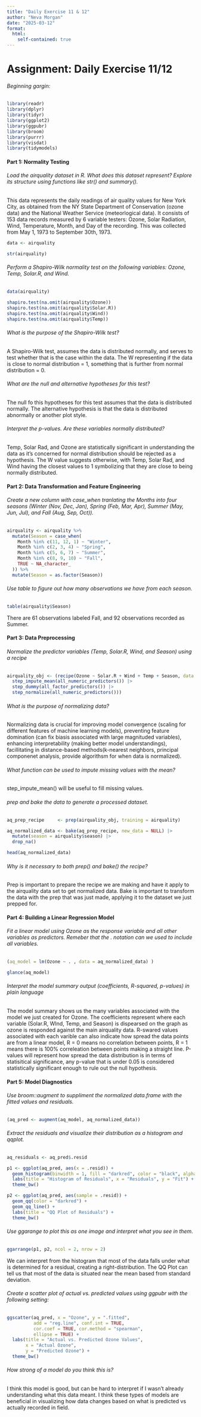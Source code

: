 ```yaml
---
title: "Daily Exercise 11 & 12"
author: "Neva Morgan"
date: "2025-03-12"
format: 
  html:
    self-contained: true
---
```

# Assignment: Daily Exercise 11/12

###### Beginning gargin:
```r
library(readr)
library(dplyr)
library(tidyr)
library(ggplot2)
library(ggpubr)
library(broom)
library(purrr)
library(visdat)
library(tidymodels)
```



#### Part 1: Normality Testing
###### Load the airquality dataset in R. What does this dataset represent? Explore its structure using functions like str() and summary().
####### This data represents the daily readings of air quality values for New York City, as obtained from the NY State Department of Conservation (ozone data) and the National Weather Service (meteorlogical data). It consists of 153 data records measured by 6 variable testers: Ozone, Solar Radiation, Wind, Temperature, Month, and Day of the recording. This was collected from May 1, 1973 to September 30th, 1973.
```r
data <- airquality

str(airquality)
```


###### Perform a Shapiro-Wilk normality test on the following variables: Ozone, Temp, Solar.R, and Wind.
```r
data(airquality)

shapiro.test(na.omit(airquality$Ozone))
shapiro.test(na.omit(airquality$Solar.R))
shapiro.test(na.omit(airquality$Wind))
shapiro.test(na.omit(airquality$Temp))
```

###### What is the purpose of the Shapiro-Wilk test?
####### A Shapiro-Wilk test, assumes the data is distributed normally, and serves to test whether that is the case within the data. The W representing if the data is close to normal distribution = 1, something that is further from normal distribution = 0.


###### What are the null and alternative hypotheses for this test?
####### The null fo this hypotheses for this test assumes that the data is distributed normally. The alternative hypothesis is that the data is distributed abnormally or another plot style.


###### Interpret the p-values. Are these variables normally distributed?
####### Temp, Solar Rad, and Ozone are statistically significant in understanding the data as it's concerned for normal distribution should be rejected as a hypothesis. The W value suggests otherwise, with Temp, Solar Rad, and Wind having the closest values to 1 symbolizing that they are close to being normally distributed.

#### Part 2: Data Transformation and Feature Engineering

###### Create a new column with case_when tranlating the Months into four seasons (Winter (Nov, Dec, Jan), Spring (Feb, Mar, Apr), Summer (May, Jun, Jul), and Fall (Aug, Sep, Oct)).
```r
airquality <- airquality %>%
  mutate(Season = case_when(
    Month %in% c(11, 12, 1) ~ "Winter",
    Month %in% c(2, 3, 4) ~ "Spring",
    Month %in% c(5, 6, 7) ~ "Summer",
    Month %in% c(8, 9, 10) ~ "Fall",
    TRUE ~ NA_character_
  )) %>%
  mutate(Season = as.factor(Season)) 
```

###### Use table to figure out how many observations we have from each season.
```r
table(airquality$Season)
```
####### There are 61 observations labeled Fall, and 92 observations recorded as Summer.


#### Part 3: Data Preprocessing
###### Normalize the predictor variables (Temp, Solar.R, Wind, and Season) using a recipe
```r
airquality_obj <- (recipe(Ozone ~ Solar.R + Wind + Temp + Season, data = airquality) |>
  step_impute_mean(all_numeric_predictors()) |>
  step_dummy(all_factor_predictors()) |>
  step_normalize(all_numeric_predictors())) 

```

###### What is the purpose of normalizing data?
####### Normalizing data is crucial for improving model convergence (scaling for different features of machine learning models), preventing feature domination (can fix biasis associated with large magnituded variables), enhancing interpretability (making better model understandings), facillitating in distance-based methods(k-nearest neighbors, principal componenet analysis, provide algorithsm for when data is normalized).

###### What function can be used to impute missing values with the mean?
####### step_impute_mean() will be useful to fill missing values.

###### prep and bake the data to generate a processed dataset.
```r
aq_prep_recipe     <- prep(airquality_obj, training = airquality) 

aq_normalized_data <- bake(aq_prep_recipe, new_data = NULL) |> 
  mutate(season = airquality$season) |> 
  drop_na()

head(aq_normalized_data)
```

###### Why is it necessary to both prep() and bake() the recipe?
####### Prep is important to prepare the recipe we are making and have it apply to the airquality data set to get normalized data. Bake is important to transform the data with the prep that was just made, applying it to the dataset we just prepped for.


#### Part 4: Building a Linear Regression Model
###### Fit a linear model using Ozone as the response variable and all other variables as predictors. Remeber that the . notation can we used to include all variables.

```r
(aq_model = lm(Ozone ~ . , data = aq_normalized_data) )

glance(aq_model)

```
###### Interpret the model summary output (coefficients, R-squared, p-values) in plain language
####### The model summary shows us the many variables associated with the model we just created for Ozone. The coefficients represent where each variable (Solar.R, WInd, Temp, and Season) is dispearsed on the graph as ozone is responded against the main airquality data. R-swared values associated with each varible can also indicate how spread the data points are from a linear model, R = 0 means no correlation between points, R = 1 means there is 100% correleation between points making a straight line. P-values will represent how spread the data distribution is in terms of statisitical significance, any p-value that is under 0.05 is considered statistically significant enough to rule out the null hypothesis. 



#### Part 5: Model Diagnostics
###### Use broom::augment to suppliment the normalized data.frame with the fitted values and residuals.

```r
(aq_pred <- augment(aq_model, aq_normalized_data))
```


###### Extract the residuals and visualize their distribution as a histogram and qqplot.
```r
aq_residuals <- aq_pred$.resid

p1 <- ggplot(aq_pred, aes(x = .resid)) +
  geom_histogram(binwidth = 1, fill = "darkred", color = "black", alpha = 0.7) +
  labs(title = "Histogram of Residuals", x = "Residuals", y = "Fit") +
  theme_bw()

p2 <- ggplot(aq_pred, aes(sample = .resid)) +
  geom_qq(color = "darkred") +
  geom_qq_line() +
  labs(title = "QQ Plot of Residuals") +
  theme_bw()
```


###### Use ggarange to plot this as one image and interpret what you see in them.

```r
ggarrange(p1, p2, ncol = 2, nrow = 2)
```
####### We can interpret from the histogram that most of the data falls under what is determined for a residual, creating a right-distribution. The QQ Plot can tell us that most of the data is situated near the mean based from standard deviation.


###### Create a scatter plot of actual vs. predicted values using ggpubr with the following setting:
```r
ggscatter(aq_pred, x = "Ozone", y = ".fitted",
          add = "reg.line", conf.int = TRUE,
          cor.coef = TRUE, cor.method = "spearman",
          ellipse = TRUE) +
  labs(title = "Actual vs. Predicted Ozone Values",
       x = "Actual Ozone",
       y = "Predicted Ozone") +
  theme_bw()
```

###### How strong of a model do you think this is?
####### I think this model is good, but can be hard to interpret if I wasn't already understanding what this data meant. I think these types of models are beneficial in visualizing how data changes based on what is predicted vs actually recorded in field. 




